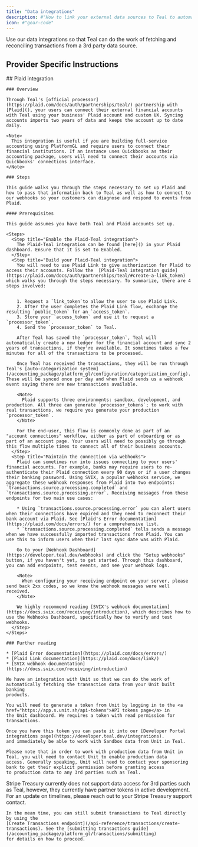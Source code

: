 ```yaml
---
title: "Data integrations"
description: #"How to link your external data sources to Teal to automate transaction input."
icon: #"gear-code"
---
```


Use our data integrations so that Teal can do the work of fetching and reconciling transactions from a 3rd party data source.

## Provider Specific Instructions

<Tabs>
  <Tab title="Plaid">
    ## Plaid integration

    ### Overview

    Through Teal's [official processor](https://plaid.com/docs/auth/partnerships/teal/) partnership with [Plaid](), your users can connect their external financial accounts with Teal using your business' Plaid account and custom UX. Syncing accounts imports two years of data and keeps the account up to date daily.

    <Note>
      This integration is useful if you are building full-service accounting using PlatformGL and require users to connect their financial institutions. If an instance uses Quickbooks as their accounting package, users will need to connect their accounts via Quickbooks' connections interface.
    </Note>

    ### Steps

    This guide walks you through the steps necessary to set up Plaid and how to pass that information back to Teal as well as how to connect to our webhooks so your customers can diagnose and respond to events from Plaid.

    #### Prerequisites

    This guide assumes you have both Teal and Plaid accounts set up.

    <Steps>
      <Step title="Enable the Plaid-Teal integration">
        The Plaid-Teal integration can be found [here]() in your Plaid dashboard. Ensure that it is set to Enabled.
      </Step>
      <Step title="Build your Plaid-Teal integration">
        You will need to use Plaid Link to give authorization for Plaid to access their accounts. Follow the  [Plaid-Teal integration guide](https://plaid.com/docs/auth/partnerships/teal/#create-a-link_token) which walks you through the steps necessary. To summarize, there are 4 steps involved:


        1. Request a `link_token`to allow the user to use Plaid Link.
        2. After the user completes the Plaid Link flow, exchange the resulting `public_token` for an `access_token`.
        3. Store your `access_token` and use it to request a `processor_token`.
        4. Send the `processor_token` to Teal.

        After Teal has saved the `processor_token`, Teal will automatically create a new ledger for the financial account and sync 2 years of transactions, if they're available. It sometimes takes a few minutes for all of the transactions to be processed. 
        
        Once Teal has received the transactions, they will be run through Teal's [auto-categorization system](/accounting_package/platform_gl/configuration/categorization_config). These will be synced once per day and when Plaid sends us a webhook event saying there are new transactions available.

        <Note> 
          Plaid supports three environments: sandbox, development, and production. All three can generate `processor_tokens`; to work with real transactions, we require you generate your production `processor_token`.
        </Note>

        For the end-user, this flow is commonly done as part of an "account connections" workflow, either as part of onboarding or as part of an account page. Your users will need to possibly go through this flow multiple times to connect all of their business accounts. 
      </Step>
      <Step title="Maintain the connection via webhooks">
        Plaid can sometimes run into issues connecting to your users' financial accounts. For example, banks may require users to re-authenticate their Plaid connection every 90 days or if a user changes their banking password. Using SVIX, a popular webhooks service, we aggregate these webhook responses from Plaid into two endpoints:  `transactions.source.processing.completed` and `transactions.source.processing.error`. Receiving messages from these endpoints for two main use cases:

        * Using `transactions.source.processing.error` you can alert users when their connections have expired and they need to reconnect their bank account via Plaid. See [Plaid's Error documentation](https://plaid.com/docs/errors/) for a comprehensive list. 
        * `transactions.source.processing.completed` tells sends a message when we have successfully imported transactions from Plaid. You can use this to inform users when their last sync date was with Plaid. 

        Go to your [Webhook Dashboard](https://developer.teal.dev/webhooks) and click the "Setup webhooks" button, if you haven't yet, to get started. Through this dashboard, you can add endpoints, test events, and see your webhook logs. 

        <Note>
          When configuring your receiving endpoint on your server, please send back 2xx codes, so we know the webhook messages were well received.
        </Note>

        We highly recommend reading [SVIX's webhook documentation](https://docs.svix.com/receiving/introduction), which describes how to use the Webhooks Dashboard, specifically how to verify and test webhooks.
      </Step>
    </Steps>

    ### Further reading

    * [Plaid Error documentation](https://plaid.com/docs/errors/)
    * [Plaid Link documentation](https://plaid.com/docs/link/)
    * [SVIX webhook documentation](https://docs.svix.com/receiving/introduction)
  
  </Tab>
  <Tab title="Unit">

    We have an integration with Unit so that we can do the work of automatically fetching the transaction data from your Unit built banking 
    products.

    You will need to generate a token from Unit by logging in to the <a href="https://app.s.unit.sh/api-tokens">API tokens page</a> in 
    the Unit dashboard. We requires a token with read permission for transactions.

    Once you have this token you can paste it into our [Developer Portal integrations page](https://developer.teal.dev/integrations). 
    and immediately be able to work with Sandbox data from Unit in Teal. 

    Please note that in order to work with production data from Unit in Teal, you will need to contact Unit to enable production data 
    access. Generally speaking, Unit will need to contact your sponsoring bank to get their explicit permission before granting access 
    to production data to any 3rd parties such as Teal.

  </Tab>
  <Tab title="Stripe Treasury">
    Stripe Treasury currently does not support data access for 3rd parties such as Teal, however, they currently have partner tokens in 
    active development. For an update on timelines, please reach out to your Stripe Treasury support contact.

    In the mean time, you can still submit transactions to Teal directly by using the 
    [Create Transactions endpoint](/api-reference/transactions/create-transactions). See the [submitting transactions guide](/accounting_package/platform_gl/transactions/submitting) 
    for details on how to proceed.

  </Tab>
</Tabs>